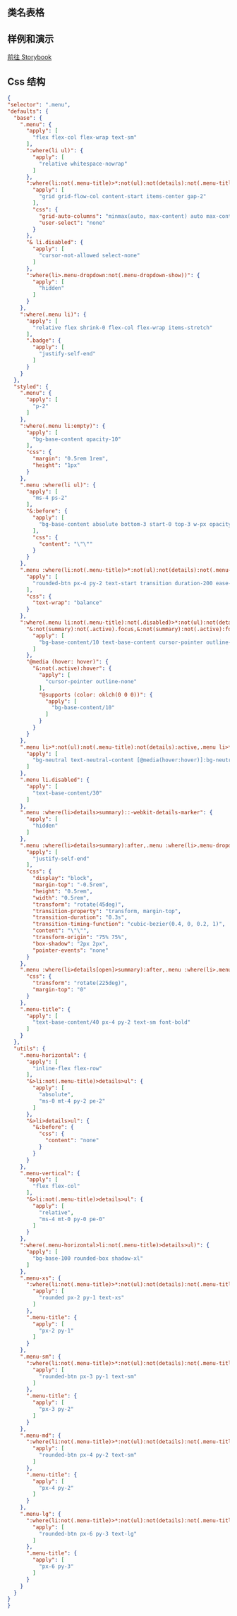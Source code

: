 
## 类名表格

<CssTable name="menu" />

## 样例和演示

[前往 Storybook](https://story.ui.icebreaker.top/?path=/docs/navigation-menu--docs)

## Css 结构

```json
{
"selector": ".menu",
"defaults": {
  "base": {
    ".menu": {
      "apply": [
        "flex flex-col flex-wrap text-sm"
      ],
      ":where(li ul)": {
        "apply": [
          "relative whitespace-nowrap"
        ]
      },
      ":where(li:not(.menu-title)>*:not(ul):not(details):not(.menu-title)),:where(li:not(.menu-title)>details>summary:not(.menu-title))": {
        "apply": [
          "grid grid-flow-col content-start items-center gap-2"
        ],
        "css": {
          "grid-auto-columns": "minmax(auto, max-content) auto max-content",
          "user-select": "none"
        }
      },
      "& li.disabled": {
        "apply": [
          "cursor-not-allowed select-none"
        ]
      },
      ":where(li>.menu-dropdown:not(.menu-dropdown-show))": {
        "apply": [
          "hidden"
        ]
      }
    },
    ":where(.menu li)": {
      "apply": [
        "relative flex shrink-0 flex-col flex-wrap items-stretch"
      ],
      ".badge": {
        "apply": [
          "justify-self-end"
        ]
      }
    }
  },
  "styled": {
    ".menu": {
      "apply": [
        "p-2"
      ]
    },
    ":where(.menu li:empty)": {
      "apply": [
        "bg-base-content opacity-10"
      ],
      "css": {
        "margin": "0.5rem 1rem",
        "height": "1px"
      }
    },
    ".menu :where(li ul)": {
      "apply": [
        "ms-4 ps-2"
      ],
      "&:before": {
        "apply": [
          "bg-base-content absolute bottom-3 start-0 top-3 w-px opacity-10"
        ],
        "css": {
          "content": "\"\""
        }
      }
    },
    ".menu :where(li:not(.menu-title)>*:not(ul):not(details):not(.menu-title)),.menu :where(li:not(.menu-title)>details>summary:not(.menu-title))": {
      "apply": [
        "rounded-btn px-4 py-2 text-start transition duration-200 ease-out"
      ],
      "css": {
        "text-wrap": "balance"
      }
    },
    ":where(.menu li:not(.menu-title):not(.disabled)>*:not(ul):not(details):not(.menu-title)),:where(.menu li:not(.menu-title):not(.disabled)>details>summary:not(.menu-title))": {
      "&:not(summary):not(.active).focus,&:not(summary):not(.active):focus,&:is(summary):not(.active):focus-visible": {
        "apply": [
          "bg-base-content/10 text-base-content cursor-pointer outline-none"
        ]
      },
      "@media (hover: hover)": {
        "&:not(.active):hover": {
          "apply": [
            "cursor-pointer outline-none"
          ],
          "@supports (color: oklch(0 0 0))": {
            "apply": [
              "bg-base-content/10"
            ]
          }
        }
      }
    },
    ".menu li>*:not(ul):not(.menu-title):not(details):active,.menu li>*:not(ul):not(.menu-title):not(details).active,.menu li>details>summary:active": {
      "apply": [
        "bg-neutral text-neutral-content [@media(hover:hover)]:bg-neutral [@media(hover:hover)]:text-neutral-content"
      ]
    },
    ".menu li.disabled": {
      "apply": [
        "text-base-content/30"
      ]
    },
    ".menu :where(li>details>summary)::-webkit-details-marker": {
      "apply": [
        "hidden"
      ]
    },
    ".menu :where(li>details>summary):after,.menu :where(li>.menu-dropdown-toggle):after": {
      "apply": [
        "justify-self-end"
      ],
      "css": {
        "display": "block",
        "margin-top": "-0.5rem",
        "height": "0.5rem",
        "width": "0.5rem",
        "transform": "rotate(45deg)",
        "transition-property": "transform, margin-top",
        "transition-duration": "0.3s",
        "transition-timing-function": "cubic-bezier(0.4, 0, 0.2, 1)",
        "content": "\"\"",
        "transform-origin": "75% 75%",
        "box-shadow": "2px 2px",
        "pointer-events": "none"
      }
    },
    ".menu :where(li>details[open]>summary):after,.menu :where(li>.menu-dropdown-toggle.menu-dropdown-show):after": {
      "css": {
        "transform": "rotate(225deg)",
        "margin-top": "0"
      }
    },
    ".menu-title": {
      "apply": [
        "text-base-content/40 px-4 py-2 text-sm font-bold"
      ]
    }
  },
  "utils": {
    ".menu-horizontal": {
      "apply": [
        "inline-flex flex-row"
      ],
      "&>li:not(.menu-title)>details>ul": {
        "apply": [
          "absolute",
          "ms-0 mt-4 py-2 pe-2"
        ]
      },
      "&>li>details>ul": {
        "&:before": {
          "css": {
            "content": "none"
          }
        }
      }
    },
    ".menu-vertical": {
      "apply": [
        "flex flex-col"
      ],
      "&>li:not(.menu-title)>details>ul": {
        "apply": [
          "relative",
          "ms-4 mt-0 py-0 pe-0"
        ]
      }
    },
    ":where(.menu-horizontal>li:not(.menu-title)>details>ul)": {
      "apply": [
        "bg-base-100 rounded-box shadow-xl"
      ]
    },
    ".menu-xs": {
      ":where(li:not(.menu-title)>*:not(ul):not(details):not(.menu-title)),:where(li:not(.menu-title)>details>summary:not(.menu-title))": {
        "apply": [
          "rounded px-2 py-1 text-xs"
        ]
      },
      ".menu-title": {
        "apply": [
          "px-2 py-1"
        ]
      }
    },
    ".menu-sm": {
      ":where(li:not(.menu-title)>*:not(ul):not(details):not(.menu-title)),:where(li:not(.menu-title)>details>summary:not(.menu-title))": {
        "apply": [
          "rounded-btn px-3 py-1 text-sm"
        ]
      },
      ".menu-title": {
        "apply": [
          "px-3 py-2"
        ]
      }
    },
    ".menu-md": {
      ":where(li:not(.menu-title)>*:not(ul):not(details):not(.menu-title)),:where(li:not(.menu-title)>details>summary:not(.menu-title))": {
        "apply": [
          "rounded-btn px-4 py-2 text-sm"
        ]
      },
      ".menu-title": {
        "apply": [
          "px-4 py-2"
        ]
      }
    },
    ".menu-lg": {
      ":where(li:not(.menu-title)>*:not(ul):not(details):not(.menu-title)),:where(li:not(.menu-title)>details>summary:not(.menu-title))": {
        "apply": [
          "rounded-btn px-6 py-3 text-lg"
        ]
      },
      ".menu-title": {
        "apply": [
          "px-6 py-3"
        ]
      }
    }
  }
}
}
```